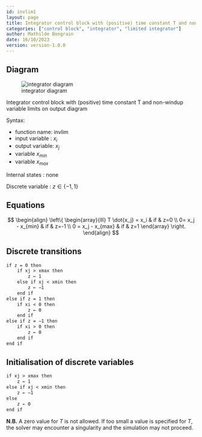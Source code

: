 ```yaml
---
id: invlim1
layout: page
title: Integrator control block with (positive) time constant T and non-windup variable limits on output
categories: ["control block", "integrator", "limited integrator"]
author: Mathilde Bongrain
date: 16/10/2023
version: version-1.0.0
---
```


## Diagram

![integrator diagram](integratorVariableLimits.svg)

::: {.figure-caption}
Integrator control block with (positive) time constant T and non-windup variable limits on output diagram
:::

Syntax:  

- function name: invlim
- input variable : $x_i$
- output variable: $x_j$
- variable $x_{min}$
- variable $x_{max}$

Internal states : none

Discrete variable : $z \in \{-1,1\}$

## Equations

$$
\begin{align}
\left\{
    \begin{array}{lll}
         T \dot{x_j} = x_i & if & z=0 \\
        0= x_j - x_{min} & if & z=-1 \\
        0 = x_j - x_{max} & if & z=1
    \end{array}
\right.
\end{align}
$$

## Discrete transitions

```default
if z = 0 then
    if xj > xmax then
        z ← 1
    else if xj < xmin then
        z ← −1
    end if
else if z = 1 then
    if xi < 0 then
        z ← 0
    end if
else if z = −1 then
    if xi > 0 then
        z ← 0
    end if
end if
```

## Initialisation of discrete variables

```default
if xj > xmax then
    z ← 1
else if xj < xmin then
    z ← −1
else
    z ← 0
end if
```

**N.B.** A zero value for $T$ is not allowed. If too small a value is specified for $T$, the solver may encounter a singularity and the simulation may not proceed.
